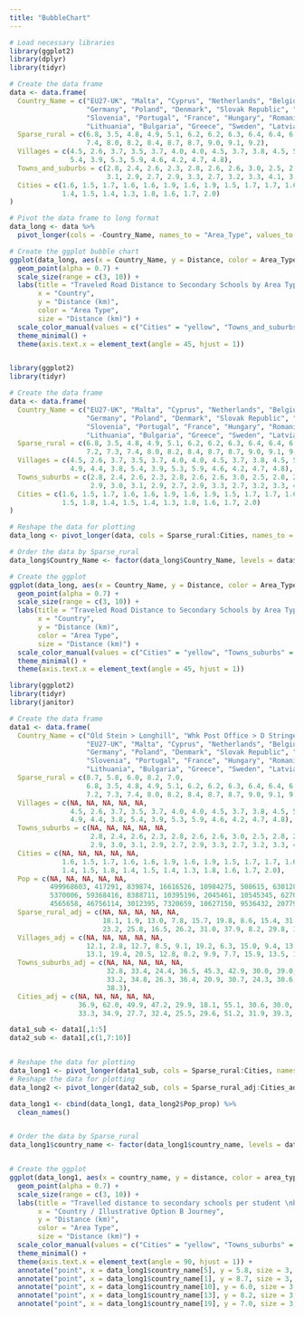 ```yaml
---
title: "BubbleChart"
---
```


```r
# Load necessary libraries
library(ggplot2)
library(dplyr)
library(tidyr)

# Create the data frame
data <- data.frame(
  Country_Name = c("EU27-UK", "Malta", "Cyprus", "Netherlands", "Belgium", "Luxembourg", "United Kingdom", 
                   "Germany", "Poland", "Denmark", "Slovak Republic", "Italy", "Austria", "Czech Republic", 
                   "Slovenia", "Portugal", "France", "Hungary", "Romania", "Croatia", "Ireland", "Spain", 
                   "Lithuania", "Bulgaria", "Greece", "Sweden", "Latvia", "Estonia", "Finland"),
  Sparse_rural = c(6.8, 3.5, 4.8, 4.9, 5.1, 6.2, 6.2, 6.3, 6.4, 6.4, 6.5, 6.7, 6.7, 6.7, 6.7, 6.8, 6.9, 7.1, 7.2, 7.3, 
                   7.4, 8.0, 8.2, 8.4, 8.7, 8.7, 9.0, 9.1, 9.2),
  Villages = c(4.5, 2.6, 3.7, 3.5, 3.7, 4.0, 4.0, 4.5, 3.7, 3.8, 4.5, 5.1, 4.4, 4.3, 4.2, 4.4, 4.2, 5.1, 4.9, 4.4, 3.8, 
               5.4, 3.9, 5.3, 5.9, 4.6, 4.2, 4.7, 4.8),
  Towns_and_suburbs = c(2.8, 2.4, 2.6, 2.3, 2.8, 2.6, 2.6, 3.0, 2.5, 2.8, 2.7, 2.9, 3.1, 3.0, 3.3, 2.9, 2.7, 2.9, 3.0, 
                        3.1, 2.9, 2.7, 2.9, 3.3, 2.7, 3.2, 3.3, 4.1, 3.2),
  Cities = c(1.6, 1.5, 1.7, 1.6, 1.6, 1.9, 1.6, 1.9, 1.5, 1.7, 1.7, 1.6, 1.5, 1.8, 1.7, 1.6, 1.4, 1.6, 1.4, 1.5, 1.8, 
             1.4, 1.5, 1.4, 1.3, 1.8, 1.6, 1.7, 2.0)
)

# Pivot the data frame to long format
data_long <- data %>%
  pivot_longer(cols = -Country_Name, names_to = "Area_Type", values_to = "Distance")

# Create the ggplot bubble chart
ggplot(data_long, aes(x = Country_Name, y = Distance, color = Area_Type, size = Distance)) +
  geom_point(alpha = 0.7) +
  scale_size(range = c(3, 10)) +
  labs(title = "Traveled Road Distance to Secondary Schools by Area Type",
       x = "Country",
       y = "Distance (km)",
       color = "Area Type",
       size = "Distance (km)") +
  scale_color_manual(values = c("Cities" = "yellow", "Towns_and_suburbs" = "gray", "Villages" = "green", "Sparse_rural" = "purple")) +
  theme_minimal() +
  theme(axis.text.x = element_text(angle = 45, hjust = 1))



```

```r
library(ggplot2)
library(tidyr)

# Create the data frame
data <- data.frame(
  Country_Name = c("EU27-UK", "Malta", "Cyprus", "Netherlands", "Belgium", "Luxembourg", "United Kingdom",
                   "Germany", "Poland", "Denmark", "Slovak Republic", "Italy", "Austria", "Czech Republic",
                   "Slovenia", "Portugal", "France", "Hungary", "Romania", "Croatia", "Ireland", "Spain",
                   "Lithuania", "Bulgaria", "Greece", "Sweden", "Latvia", "Estonia", "Finland"),
  Sparse_rural = c(6.8, 3.5, 4.8, 4.9, 5.1, 6.2, 6.2, 6.3, 6.4, 6.4, 6.5, 6.7, 6.7, 6.7, 6.7, 6.8, 6.9, 7.1, 
                   7.2, 7.3, 7.4, 8.0, 8.2, 8.4, 8.7, 8.7, 9.0, 9.1, 9.2),
  Villages = c(4.5, 2.6, 3.7, 3.5, 3.7, 4.0, 4.0, 4.5, 3.7, 3.8, 4.5, 5.1, 4.4, 4.3, 4.2, 4.4, 4.2, 5.1, 
               4.9, 4.4, 3.8, 5.4, 3.9, 5.3, 5.9, 4.6, 4.2, 4.7, 4.8),
  Towns_suburbs = c(2.8, 2.4, 2.6, 2.3, 2.8, 2.6, 2.6, 3.0, 2.5, 2.8, 2.7, 2.9, 3.1, 3.0, 3.3, 2.9, 2.7, 
                    2.9, 3.0, 3.1, 2.9, 2.7, 2.9, 3.3, 2.7, 3.2, 3.3, 4.1, 3.2),
  Cities = c(1.6, 1.5, 1.7, 1.6, 1.6, 1.9, 1.6, 1.9, 1.5, 1.7, 1.7, 1.6, 1.5, 1.8, 1.7, 1.6, 1.4, 1.6, 1.4, 
             1.5, 1.8, 1.4, 1.5, 1.4, 1.3, 1.8, 1.6, 1.7, 2.0)
)

# Reshape the data for plotting
data_long <- pivot_longer(data, cols = Sparse_rural:Cities, names_to = "Area_Type", values_to = "Distance")

# Order the data by Sparse_rural
data_long$Country_Name <- factor(data_long$Country_Name, levels = data$Country_Name[order(data$Sparse_rural)])

# Create the ggplot
ggplot(data_long, aes(x = Country_Name, y = Distance, color = Area_Type, size = Distance)) +
  geom_point(alpha = 0.7) +
  scale_size(range = c(3, 10)) +
  labs(title = "Traveled Road Distance to Secondary Schools by Area Type",
       x = "Country",
       y = "Distance (km)",
       color = "Area Type",
       size = "Distance (km)") +
  scale_color_manual(values = c("Cities" = "yellow", "Towns_suburbs" = "gray", "Villages" = "green", "Sparse_rural" = "purple")) +
  theme_minimal() +
  theme(axis.text.x = element_text(angle = 45, hjust = 1))

```

```r
library(ggplot2)
library(tidyr)
library(janitor)

# Create the data frame
data1 <- data.frame(
  Country_Name = c("Old Stein > Longhill", "Whk Post Office > D Stringer", "Whk Post Office > Longhill", "Park View > Longhill", "St Peters Ch > Longhill",
                   "EU27-UK", "Malta", "Cyprus", "Netherlands", "Belgium", "Luxembourg", "United Kingdom",
                   "Germany", "Poland", "Denmark", "Slovak Republic", "Italy", "Austria", "Czech Republic",
                   "Slovenia", "Portugal", "France", "Hungary", "Romania", "Croatia", "Ireland", "Spain",
                   "Lithuania", "Bulgaria", "Greece", "Sweden", "Latvia", "Estonia", "Finland"),
  Sparse_rural = c(8.7, 5.8, 6.0, 8.2, 7.0, 
                   6.8, 3.5, 4.8, 4.9, 5.1, 6.2, 6.2, 6.3, 6.4, 6.4, 6.5, 6.7, 6.7, 6.7, 6.7, 6.8, 6.9, 7.1, 
                   7.2, 7.3, 7.4, 8.0, 8.2, 8.4, 8.7, 8.7, 9.0, 9.1, 9.2),
  Villages = c(NA, NA, NA, NA, NA,
               4.5, 2.6, 3.7, 3.5, 3.7, 4.0, 4.0, 4.5, 3.7, 3.8, 4.5, 5.1, 4.4, 4.3, 4.2, 4.4, 4.2, 5.1, 
               4.9, 4.4, 3.8, 5.4, 3.9, 5.3, 5.9, 4.6, 4.2, 4.7, 4.8),
  Towns_suburbs = c(NA, NA, NA, NA, NA,
                    2.8, 2.4, 2.6, 2.3, 2.8, 2.6, 2.6, 3.0, 2.5, 2.8, 2.7, 2.9, 3.1, 3.0, 3.3, 2.9, 2.7, 
                    2.9, 3.0, 3.1, 2.9, 2.7, 2.9, 3.3, 2.7, 3.2, 3.3, 4.1, 3.2),
  Cities = c(NA, NA, NA, NA, NA,
             1.6, 1.5, 1.7, 1.6, 1.6, 1.9, 1.6, 1.9, 1.5, 1.7, 1.7, 1.6, 1.5, 1.8, 1.7, 1.6, 1.4, 1.6, 
             1.4, 1.5, 1.8, 1.4, 1.5, 1.4, 1.3, 1.8, 1.6, 1.7, 2.0),
  Pop = c(NA, NA, NA, NA, NA,
          499968603, 417291, 839874, 16616526, 10984275, 508615, 63012848, 80069262, 38425274, 5526976, 
          5370006, 59368416, 8388711, 10395196, 2045461, 10545345, 62700085, 9892044, 20052854, 4282639,
          4565658, 46756114, 3012395, 7320659, 10627150, 9536432, 2077963, 1293012, 5337521),
  Sparse_rural_adj = c(NA, NA, NA, NA, NA,
                       18.1, 1.9, 13.0, 7.8, 15.7, 19.8, 8.6, 15.4, 31.6, 22.3, 20.8, 13.3, 29.9, 24.7, 39.8,
                       23.2, 25.8, 16.5, 26.2, 31.0, 37.9, 8.2, 29.8, 18.6, 17.8, 23.6, 28.6, 27.0, 29.6),
  Villages_adj = c(NA, NA, NA, NA, NA,
                   12.1, 2.8, 12.7, 8.5, 9.1, 19.2, 6.3, 15.0, 9.4, 13.9, 27.0, 12.7, 14.8, 16.8, 12.6, 8.8,
                   13.1, 19.4, 20.5, 12.8, 8.2, 9.9, 7.7, 15.9, 13.5, 10.7, 9.0, 8.7, 10.3),
  Towns_suburbs_adj = c(NA, NA, NA, NA, NA,
                        32.8, 33.4, 24.4, 36.5, 45.3, 42.9, 30.0, 39.0, 29.0, 36.1, 38.0, 40.9, 25.9, 34.3,
                        33.2, 34.8, 26.3, 36.4, 20.9, 30.7, 24.3, 30.6, 30.6, 26.2, 23.5, 36.6, 29.6, 26.0,
                        38.3),
  Cities_adj = c(NA, NA, NA, NA, NA,
                 36.9, 62.0, 49.9, 47.2, 29.9, 18.1, 55.1, 30.6, 30.0, 27.7, 14.2, 33.1, 29.3, 24.2, 14.4,
                 33.3, 34.9, 27.7, 32.4, 25.5, 29.6, 51.2, 31.9, 39.3, 45.2, 29.1, 32.8, 38.3, 21.8))

data1_sub <- data1[,1:5]
data2_sub <- data1[,c(1,7:10)]


# Reshape the data for plotting
data_long1 <- pivot_longer(data1_sub, cols = Sparse_rural:Cities, names_to = "Area_Type", values_to = "Distance")
# Reshape the data for plotting
data_long2 <- pivot_longer(data2_sub, cols = Sparse_rural_adj:Cities_adj, names_to = "Area_Type", values_to = "Pop_prop")

data_long1 <- cbind(data_long1, data_long2$Pop_prop) %>% 
  clean_names()


# Order the data by Sparse_rural
data_long1$country_name <- factor(data_long1$country_name, levels = data1$Country_Name[order(data1$Sparse_rural)])


# Create the ggplot
ggplot(data_long1, aes(x = country_name, y = distance, color = area_type)) +
  geom_point(alpha = 0.7) +
  scale_size(range = c(3, 10)) +
  labs(title = "Travelled distance to secondary schools per student \nby country and degree of urbanisation (estimated), EU27+UK \nand Illustrative Option B journeys, red",
       x = "Country / Illustrative Option B Journey",
       y = "Distance (km)",
       color = "Area Type",
       size = "Distance (km)") +
  scale_color_manual(values = c("Cities" = "yellow", "Towns_suburbs" = "gray", "Villages" = "green", "Sparse_rural" = "purple")) +
  theme_minimal() +
  theme(axis.text.x = element_text(angle = 90, hjust = 1)) +
  annotate("point", x = data_long1$country_name[5], y = 5.8, size = 3, color = "red") +
  annotate("point", x = data_long1$country_name[1], y = 8.7, size = 3, color = "red") +
  annotate("point", x = data_long1$country_name[10], y = 6.0, size = 3, color = "red") +
  annotate("point", x = data_long1$country_name[13], y = 8.2, size = 3, color = "red") +
  annotate("point", x = data_long1$country_name[19], y = 7.0, size = 3, color = "red")

```
